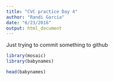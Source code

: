 ```yaml
---
title: "CVC practice Day 4"
author: "Randi Garcia"
date: "6/23/2016"
output: html_document
---
```


Just trying to commit something to github

```r
library(mosaic)
library(babynames)

head(babynames)
```

